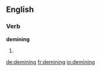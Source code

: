 ==English==

===Verb===
'''demining'''

# {{present participle of|demine}}

[[de:demining]]
[[fr:demining]]
[[io:demining]]